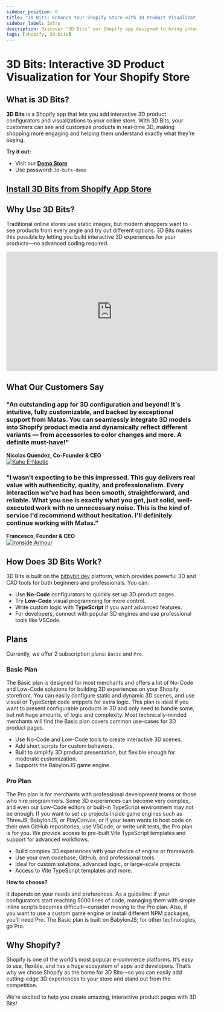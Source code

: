 ```yaml
---
sidebar_position: 0
title: "3D Bits: Enhance Your Shopify Store with 3D Product Visualization"
sidebar_label: Intro
description: Discover "3D Bits" our Shopify app designed to bring interactive 3D product configurators and visualization to your e-commerce store.
tags: [shopify, 3d-bits]
---
```


# 3D Bits: Interactive 3D Product Visualization for Your Shopify Store

## What is 3D Bits?

**3D Bits** is a Shopify app that lets you add interactive 3D product configurators and visualizations to your online store. With 3D Bits, your customers can see and customize products in real-time 3D, making shopping more engaging and helping them understand exactly what they’re buying.

**Try it out:**
*   Visit our **[Demo Store](https://bitbybit-dev-3d-configurators.myshopify.com)**
*   Use password: `3d-bits-demo`

<div style={{textAlign: 'left', margin: '2rem 0'}}>
  <h2>
    <a href="https://apps.shopify.com/3d-bits-1" target="_blank">
      Install 3D Bits from Shopify App Store
    </a>
  </h2>
</div>

## Why Use 3D Bits?

Traditional online stores use static images, but modern shoppers want to see products from every angle and try out different options. 3D Bits makes this possible by letting you build interactive 3D experiences for your products—no advanced coding required.

<div class="responsive-video-container">
  <iframe 
    width="560" 
    height="315" 
    src="https://www.youtube.com/embed/y868HEQ8-lQ" 
    title="3D Bits App For Shopify Demo" 
    frameborder="0" 
    allow="accelerometer; autoplay; clipboard-write; encrypted-media; gyroscope; picture-in-picture; web-share" 
    allowfullscreen>
  </iframe>
</div>

## What Our Customers Say

<div class="testimonials-section">

<div class="testimonial-item">

### "An outstanding app for 3D configuration and beyond! It's intuitive, fully customizable, and backed by exceptional support from Matas. You can seamlessly integrate 3D models into Shopify product media and dynamically reflect different variants — from accessories to color changes and more. A definite must-have!"

**Nicolas Quendez, Co-Founder & CEO**  
[![Kahe E-Nautic](https://ik.imagekit.io/bitbybit/app/assets/start/shopify/kahe-enautic.webp)](https://kahe-nautic.com/)

</div>

<div class="testimonial-item">

### "I wasn't expecting to be this impressed. This guy delivers real value with authenticity, quality, and professionalism. Every interaction we've had has been smooth, straightforward, and reliable. What you see is exactly what you get, just solid, well-executed work with no unnecessary noise. This is the kind of service I'd recommend without hesitation. I'll definitely continue working with Matas."

**Francesco, Founder & CEO**  
[![Ironside Armour](https://ik.imagekit.io/bitbybit/app/assets/start/shopify/ironside-armour.webp)](https://ironsidearmour.com)

</div>

</div>


## How Does 3D Bits Work?

3D Bits is built on the [bitbybit.dev](https://bitbybit.dev) platform, which provides powerful 3D and CAD tools for both beginners and professionals. You can:

- Use **No-Code** configurators to quickly set up 3D product pages.
- Try **Low-Code** visual programming for more control.
- Write custom logic with **TypeScript** if you want advanced features.
- For developers, connect with popular 3D engines and use professional tools like VSCode.

## Plans

Currently, we offer 2 subscription plans: `Basic` and `Pro`.

### Basic Plan

The Basic plan is designed for most merchants and offers a lot of No-Code and Low-Code solutions for building 3D experiences on your Shopify storefront. You can easily configure static and dynamic 3D scenes, and use visual or TypeScript code snippets for extra logic. This plan is ideal if you want to present configurable products in 3D and only need to handle some, but not huge amounts, of logic and complexity. Most technically-minded merchants will find the Basic plan covers common use-cases for 3D product pages.

- Use No-Code and Low-Code tools to create interactive 3D scenes.
- Add short scripts for custom behaviors.
- Built to simplify 3D product presentation, but flexible enough for moderate customization.
- Supports the BabylonJS game engine.

### Pro Plan

The Pro plan is for merchants with professional development teams or those who hire programmers. Some 3D experiences can become very complex, and even our Low-Code editors or built-in TypeScript environment may not be enough. If you want to set up projects inside game engines such as ThreeJS, BabylonJS, or PlayCanvas, or if your team wants to host code on their own GitHub repositories, use VSCode, or write unit tests, the Pro plan is for you. We provide access to pre-built Vite TypeScript templates and support for advanced workflows.

- Build complex 3D experiences with your choice of engine or framework.
- Use your own codebase, GitHub, and professional tools.
- Ideal for custom solutions, advanced logic, or large-scale projects.
- Access to Vite TypeScript templates and more.

**How to choose?**

It depends on your needs and preferences. As a guideline: if your configurators start reaching 5000 lines of code, managing them with simple inline scripts becomes difficult—consider moving to the Pro plan. Also, if you want to use a custom game engine or install different NPM packages, you'll need Pro. The Basic plan is built on BabylonJS; for other technologies, go Pro.

## Why Shopify?

Shopify is one of the world’s most popular e-commerce platforms. It’s easy to use, flexible, and has a huge ecosystem of apps and developers. That’s why we chose Shopify as the home for 3D Bits—so you can easily add cutting-edge 3D experiences to your store and stand out from the competition.

We’re excited to help you create amazing, interactive product pages with 3D Bits!